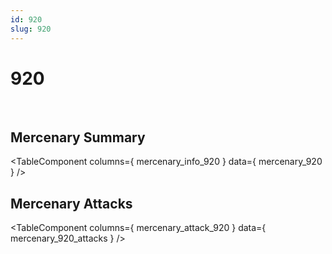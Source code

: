 ```yaml
---
id: 920
slug: 920
---
```



# 920

<div style = {{ display: "flex" }}>
    <Image img={require('@site/static/img/mercenaries/illust/thum_char_view_n_920.jpg')}/>
    <Image img={require('@site/static/img/mercenaries/illust/thum_char_view_o_920.jpg')}/>
</div>

## Mercenary Summary

<TableComponent
  columns={ mercenary_info_920 }
  data={ mercenary_920 }
/>

## Mercenary Attacks

<TableComponent
  columns={ mercenary_attack_920 }
  data={ mercenary_920_attacks }
/>